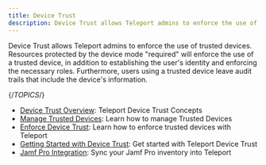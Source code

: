 ```yaml
---
title: Device Trust
description: Device Trust allows Teleport admins to enforce the use of trusted devices.
---
```


Device Trust allows Teleport admins to enforce the use of trusted devices.
Resources protected by the device mode "required" will enforce the use of a
trusted device, in addition to establishing the user's identity and enforcing
the necessary roles. Furthermore, users using a trusted device leave audit
trails that include the device's information.

{/*TOPICS*/}

- [Device Trust Overview](device-trust/concepts.mdx): Teleport Device Trust Concepts
- [Manage Trusted Devices](device-trust/device-management.mdx): Learn how to manage Trusted Devices
- [Enforce Device Trust](device-trust/enforcing-device-trust.mdx): Learn how to enforce trusted devices with Teleport
- [Getting Started with Device Trust](device-trust/guide.mdx): Get started with Teleport Device Trust
- [Jamf Pro Integration](device-trust/jamf-integration.mdx): Sync your Jamf Pro inventory into Teleport
